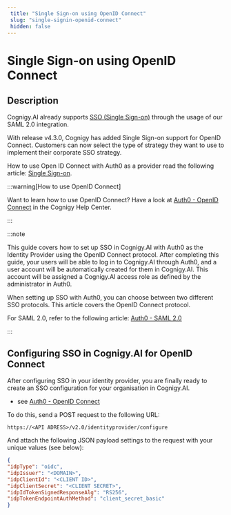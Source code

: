 ```yaml
---
 title: "Single Sign-on using OpenID Connect" 
 slug: "single-signin-openid-connect" 
 hidden: false 
---
```

# Single Sign-on using OpenID Connect

## Description 


Cognigy.AI already supports [SSO (Single Sign-on)](single-sign-on-saml2.mdx) through the usage of our SAML 2.0 integration. 

With release v4.3.0, Cognigy has added Single Sign-on support for OpenID Connect. Customers can now select the type of strategy they want to use to implement their corporate SSO strategy.

How to use Open ID Connect with Auth0 as a provider read the following article: [Single Sign-on](https://support.cognigy.com/hc/en-us/articles/360021171120-Auth0-OpenID-Connect#introduction-0-0).

:::warning[How to use OpenID Connect]

  Want to learn how to use OpenID Connect? Have a look at [Auth0 - OpenID Connect](https://support.cognigy.com/hc/en-us/articles/360021171120-Auth0-OpenID-Connect#introduction-0-0) in the Cognigy Help Center.

:::


:::note

  This guide covers how to set up SSO in Cognigy.AI with Auth0 as the Identity Provider using the OpenID Connect protocol. After completing this guide, your users will be able to log in to Cognigy.AI through Auth0, and a user account will be automatically created for them in Cognigy.AI. This account will be assigned a Cognigy.AI access role as defined by the administrator in Auth0.

  When setting up SSO with Auth0, you can choose between two different SSO protocols. This article covers the OpenID Connect protocol. 

  For SAML 2.0, refer to the following article: [Auth0 - SAML 2.0](https://support.cognigy.com/hc/en-us/articles/360018693139)

:::




## Configuring SSO in Cognigy.AI for OpenID Connect

After configuring SSO in your identity provider, you are finally ready to create an SSO configuration for your organisation in Cognigy.AI.
 - see [Auth0 - OpenID Connect](https://support.cognigy.com/hc/en-us/articles/360021171120-Auth0-OpenID-Connect#introduction-0-0)

To do this, send a POST request to the following URL:

````
https://<API ADRESS>/v2.0/identityprovider/configure
````

And attach the following JSON payload settings to the request with your unique values (see below):

````JSON
{
"idpType": "oidc",
"idpIssuer": "<DOMAIN>",
"idpClientId": "<CLIENT ID>",
"idpClientSecret": "<CLIENT SECRET>",
"idpIdTokenSignedResponseAlg": "RS256",
"idpTokenEndpointAuthMethod": "client_secret_basic"
}
````